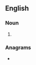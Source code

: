 {{also|back-cloths}}
==English==

===Noun===
{{head|en|noun plural form}}

# {{plural of|backcloth|lang=en}}

===Anagrams===
* {{anagrams|en|a=abcchklost|clothbacks}}